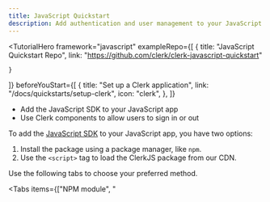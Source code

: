 ```yaml
---
title: JavaScript Quickstart
description: Add authentication and user management to your JavaScript app with Clerk.
---
```


<TutorialHero
  framework="javascript"
  exampleRepo={[
    {
      title: "JavaScript Quickstart Repo",
      link: "https://github.com/clerk/clerk-javascript-quickstart"

    }
  ]}
  beforeYouStart={[
    {
      title: "Set up a Clerk application",
      link: "/docs/quickstarts/setup-clerk",
      icon: "clerk",
    },
  ]}
>
  - Add the JavaScript SDK to your JavaScript app
  - Use Clerk components to allow users to sign in or out
</TutorialHero>

To add the [JavaScript SDK](/docs/references/javascript/overview) to your JavaScript app, you have two options:

1. Install the package using a package manager, like `npm`.
1. Use the `<script>` tag to load the ClerkJS package from our CDN.

Use the following tabs to choose your preferred method.

<Tabs items={["NPM module", "<script>"]}>
  {  /* NPM module tab */}

  <Tab>
    <Steps>
      ## Set up a JavaScript app using Vite

      To install Clerk's JavaScript SDK, you need to use a bundler like [Vite](https://vitejs.dev/) or [Webpack](https://webpack.js.org/).

      For this tutorial, run the following commands to create a JavaScript app using [Vite](https://vitejs.dev/guide/#scaffolding-your-first-vite-project). From the prompts, choose the **Vanilla** framework, and then choose the **JavaScript** variant.

      <CodeBlockTabs options={["npm", "yarn", "pnpm"]}>
        ```bash {{ filename: 'terminal' }}
        npm create vite@latest clerk-javascript
        cd clerk-javascript
        npm install
        npm run dev
        ```

        ```bash {{ filename: 'terminal' }}
        yarn create vite clerk-javascript
        cd clerk-javascript
        yarn install
        yarn dev
        ```

        ```bash {{ filename: 'terminal' }}
        pnpm create vite clerk-javascript
        cd clerk-javascript
        pnpm install
        pnpm dev
        ```
      </CodeBlockTabs>

      ## Install `@clerk/clerk-js`

      Run the following command to add the JavaScript SDK to your project:

      <CodeBlockTabs options={["npm", "yarn", "pnpm"]}>
        ```bash {{ filename: 'terminal' }}
        npm install @clerk/clerk-js
        ```

        ```bash {{ filename: 'terminal' }}
        yarn add @clerk/clerk-js
        ```

        ```bash {{ filename: 'terminal' }}
        pnpm add @clerk/clerk-js
        ```
      </CodeBlockTabs>

      ## Set your Clerk API keys

      It's recommended to use environment variables to store your Clerk Publishable Key. In JavaScript projects, you can add these values in an `.env` file and load them into your app using a package like [`dotenv`](https://www.npmjs.com/package/dotenv). For Vite projects, environment variables in an `.env` file at the project root are automatically accessible through the [`import.meta.env` object](https://vitejs.dev/guide/env-and-mode.html#env-variables).

      <SignedIn>
        Add your Clerk Publishable Key to your `.env` file. It can always be retrieved from the [**API keys**](https://dashboard.clerk.com/last-active?path=api-keys) page in the Clerk Dashboard.
      </SignedIn>

      <SignedOut>
        1. In the Clerk Dashboard, navigate to the [**API keys**](https://dashboard.clerk.com/last-active?path=api-keys) page.
        1. In the **Quick Copy** section, copy your Clerk Publishable Key.
        1. Paste your key into your `.env` file.

        The final result should resemble the following:
      </SignedOut>

      ```env {{ filename: '.env' }}
      VITE_CLERK_PUBLISHABLE_KEY={{pub_key}}
      ```

      In your `main.js` file, import the Publishable Key using Vite's `import.meta.env` object.

      ```js {{ filename: 'main.js' }}
      const clerkPubKey = import.meta.env.VITE_CLERK_PUBLISHABLE_KEY
      ```

      ## Initialize Clerk

      To initialize Clerk, import the `Clerk` class and instantiate it with your Clerk Publishable Key. Then, call the `load()` method, as shown in the following example:

      ```js {{ filename: 'main.js' }}
      import { Clerk } from '@clerk/clerk-js'

      const publishableKey = import.meta.env.VITE_CLERK_PUBLISHABLE_KEY

      const clerk = new Clerk(publishableKey)
      await clerk.load({
        // Set load options here
      })
      ```

      > [!NOTE]
      > Calling the `load()` method initializes Clerk. For more information on the `load()` method and what options you can pass to it, see the [reference documentation](/docs/references/javascript/clerk/clerk#load).

      ## Add Clerk components to your app

      Clerk's [prebuilt components](/docs/components/overview) are the easiest way to add authentication and user management to your app. They come styled out-of-the-box and are customizable to fit your app's design.

      To get started, add the following components to your app:

      - [`<SignIn />`](/docs/components/authentication/sign-in): Renders a user interface for signing in.
      - [`<UserButton />`](/docs/components/user/user-button): Shows the signed-in user's avatar. Selecting it opens a dropdown menu with account management options.

      Your `main.js` file should look something like this:

      ```js {{ filename: 'main.js' }}
      import { Clerk } from '@clerk/clerk-js'

      const clerkPubKey = import.meta.env.VITE_CLERK_PUBLISHABLE_KEY

      const clerk = new Clerk(clerkPubKey)
      await clerk.load()

      if (clerk.user) {
        document.getElementById('app').innerHTML = `
          <div id="user-button"></div>
        `

        const userButtonDiv = document.getElementById('user-button')

        clerk.mountUserButton(userButtonDiv)
      } else {
        document.getElementById('app').innerHTML = `
          <div id="sign-in"></div>
        `

        const signInDiv = document.getElementById('sign-in')

        clerk.mountSignIn(signInDiv)
      }
      ```

      And your `index.html` file should look something like this:

      ```html {{ filename: 'index.html' }}
      <!doctype html>
      <html lang="en">
        <head>
          <meta charset="UTF-8" />
          <link rel="icon" type="image/svg+xml" href="/vite.svg" />
          <meta name="viewport" content="width=device-width, initial-scale=1.0" />
          <title>Vite App</title>
        </head>
        <body>
          <div id="app"></div>
          <script type="module" src="/main.js"></script>
        </body>
      </html>
      ```

      ## Create your first user

      Run your project with the following command:

      <CodeBlockTabs options={["npm", "yarn", "pnpm"]}>
        ```bash {{ filename: 'terminal' }}
        npm run dev
        ```

        ```bash {{ filename: 'terminal' }}
        yarn dev
        ```

        ```bash {{ filename: 'terminal' }}
        pnpm dev
        ```
      </CodeBlockTabs>

      Now visit your app's homepage at [`http://localhost:5173`](http://localhost:5173). Sign up to create your first user.
    </Steps>
  </Tab>

  {  /* <script> tag tab */}

  <Tab>
    <Steps>
      ## Add the SDK using a `<script>` tag

      This `<script>` tag will load Clerk's JavaScript SDK from our CDN and initialize it with your Clerk **Publishable Key** and **Frontend API URL**. It should be placed before any other `<script>` tags that use the JavaScript SDK.

      1. In the Clerk Dashboard, navigate to the [**API keys**](https://dashboard.clerk.com/last-active?path=api-keys) page.
      1. In the **Quick Copy** section, select **JavaScript** from the dropdown menu.
      1. Copy the `<script>` tag and paste it into your HTML file, as shown in the following example:

      ```html {{ filename: 'index.html' }}
      <!-- Rest of your HTML file -->

      <script
        async
        crossorigin="anonymous"
        data-clerk-publishable-key="{{pub_key}}"
        src="https://{{fapi_url}}/npm/@clerk/clerk-js@latest/dist/clerk.browser.js"
        type="text/javascript"
      ></script>
      ```

      ## Listen for the `load` event

      Below the `<script`> tag that initializes the SDK, create another `<script>` tag that listens for the `load` event and call Clerk's [`load()`](/docs/references/javascript/clerk/clerk#load) method to load the SDK, as shown in the following example:

      ```html {{ filename: 'index.html' }}
      <!-- Rest of your HTML file -->

      <script>
        window.addEventListener('load', async function () {
          await Clerk.load()

          console.log('ClerkJS is loaded')
        })
      </script>
      ```

      ## Allow users to sign in or out

      Clerk's [prebuilt components](/docs/components/overview) are the easiest way to add authentication and user management to your app. They come styled out-of-the-box and are customizable to fit your app's design.

      To get started, you will use:

      - [`<SignIn />`](/docs/components/authentication/sign-in): renders a user interface for signing in.
      - [`<UserButton />`](/docs/components/user/user-button): Shows the signed-in user's avatar. Selecting it opens a dropdown menu with account management options.

      ```html {{ filename: 'index.html' }}
      <div id="app"></div>

      <!-- Initialize Clerk with your
      Clerk Publishable Key and Frontend API URL -->
      <script
        async
        crossorigin="anonymous"
        data-clerk-publishable-key="{{pub_key}}"
        src="https://{{fapi_url}}/npm/@clerk/clerk-js@latest/dist/clerk.browser.js"
        type="text/javascript"
      ></script>

      <script>
        window.addEventListener('load', async function () {
          await Clerk.load()

          if (Clerk.user) {
            document.getElementById('app').innerHTML = `
              <div id="user-button"></div>
            `

            const userButtonDiv = document.getElementById('user-button')

            Clerk.mountUserButton(userButtonDiv)
          } else {
            document.getElementById('app').innerHTML = `
              <div id="sign-in"></div>
            `

            const signInDiv = document.getElementById('sign-in')

            Clerk.mountSignIn(signInDiv)
          }
        })
      </script>
      ```
    </Steps>
  </Tab>
</Tabs>

## More resources

<Cards>
  - [Clerk class reference](/docs/references/javascript/clerk/clerk)
  - Learn more about the `Clerk` class and how to use it.

  ---

  - [Prebuilt components](/docs/components/overview)
  - Learn more about Clerk's suite of components that let you quickly add authentication to your app.

  ---

  - [Customization & localization](/docs/customization/overview)
  - Learn how to customize and localize Clerk components.

  ---

  - [JavaScript SDK Reference](/docs/references/javascript/overview)
  - Learn more about additional JavaScript methods.
</Cards>
